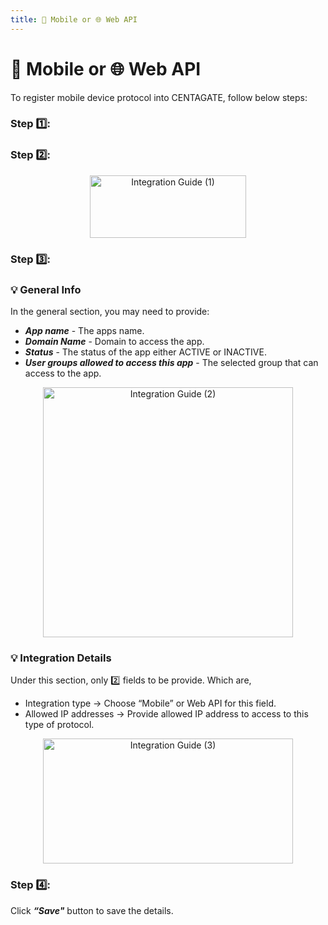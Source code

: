 ```yaml
---
title: 📱 Mobile or 🌐 Web API
---
```


# 📱 Mobile or 🌐 Web API

To register mobile device protocol into CENTAGATE, follow below steps:

### Step 1️⃣: 


### Step 2️⃣: 


&#x20;    
<p align="center">
  <img 
    src="https://raw.githubusercontent.com/signingclouddev/CentagateDocs/main/image/1.4 Developer Guide/1.4.2 Integration Guide/integrationguide(1).png" 
    width="250" 
    height="100" 
    alt="Integration Guide (1)"
  />
</p>


### Step 3️⃣: 



### 💡 General Info
In the general section, you may need to provide:
- ***App name*** - The apps name.
- ***Domain Name*** - Domain to access the app.
- ***Status*** - The status of the app either ACTIVE or INACTIVE.
- ***User groups allowed to access this app*** - The selected group that can access to the app.


&#x20;    
<p align="center">
  <img 
    src="https://raw.githubusercontent.com/signingclouddev/CentagateDocs/main/image/1.4 Developer Guide/1.4.2 Integration Guide/integrationguide(2).png" 
    width="400" 
    height="400" 
    alt="Integration Guide (2)"
  />
</p>


### 💡 Integration Details
Under this section, only 2️⃣ fields to be provide.  Which are,
- Integration type -> Choose “Mobile” or Web API for this field.
- Allowed IP addresses -> Provide allowed IP address to access to this type of protocol.

&#x20;    
<p align="center">
  <img 
    src="https://raw.githubusercontent.com/signingclouddev/CentagateDocs/main/image/1.4 Developer Guide/1.4.2 Integration Guide/integrationguide(3).png" 
    width="400" 
    height="200" 
    alt="Integration Guide (3)"
  />
</p>


### Step 4️⃣: 
Click ***“Save"*** button to save the details.
